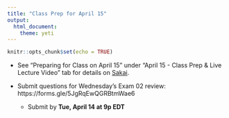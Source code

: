 ```yaml
---
title: "Class Prep for April 15"
output: 
  html_document: 
    theme: yeti
---
```


```r
knitr::opts_chunk$set(echo = TRUE)
```

- See "Preparing for Class on April 15" under "April 15 - Class Prep & Live Lecture Video" tab for details on [Sakai](https://sakai.duke.edu). 

- Submit questions for Wednesday's Exam 02 review: https://forms.gle/5JgRqEwQGRBtmWae6
  - Submit by **Tue, April 14 at 9p EDT**